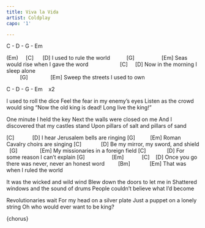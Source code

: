 ```yaml
---
title: Viva la Vida
artist: Coldplay
capo: '1'

---
```


:::{.song-grid}
C - D - G - Em 
:::

(Em)     [C]      [D]
I used to rule the world
          [G]                  [Em]
Seas would rise when I gave the word
                    [C]     [D]
Now in the morning I sleep alone	
         [G]               [Em]
Sweep the streets I used to own

:::{.song-grid}
C - D - G - Em    x2
:::

I used to roll the dice 
Feel the fear in my enemy's eyes 
Listen as the crowd would sing 
"Now the old king is dead! Long live the king!" 

One minute I held the key 
Next the walls were closed on me 
And I discovered that my castles stand 
Upon pillars of salt and pillars of sand 

:::{.song-chorus}
 [C]            [D]
I hear Jerusalem bells are ringing
[G]          [Em]
Roman Cavalry choirs are singing
[C]             [D]
Be my mirror, my sword, and shield
  [G]               [Em]
My missionaries in a foreign field
[C]              [D]
For some reason I can't explain
[G]                  [Em]            [C]    [D]
Once you go there was never, never an honest word
        [Bm]             [Em]
That was when I ruled the world

:::

It was the wicked and wild wind 
Blew down the doors to let me in 
Shattered windows and the sound of drums 
People couldn't believe what I'd become 

Revolutionaries wait 
For my head on a silver plate 
Just a puppet on a lonely string 
Oh who would ever want to be king? 

{chorus}




